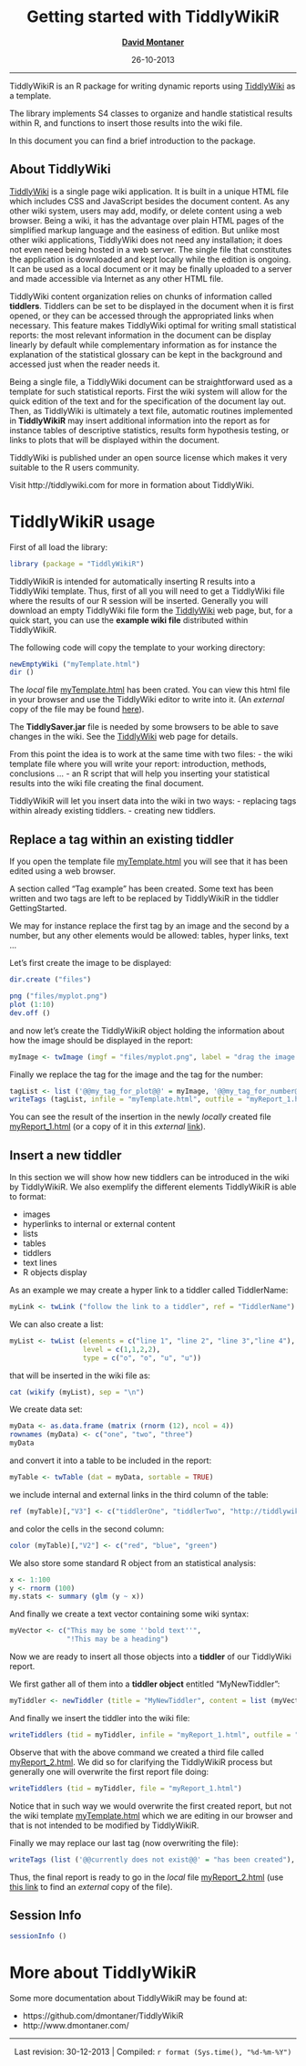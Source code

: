 <!--
%\VignetteEngine{knitr::knitr}
%\VignetteIndexEntry{Getting started with TiddlyWikiR}
-->

<center>

Getting started with **TiddlyWikiR**
================================================================================

**[David Montaner](http://www.dmontaner.com/)** 

26-10-2013

</center>

--------------------------------------------------------------------------------

TiddlyWikiR is an R package for writing dynamic reports using [TiddlyWiki][tw_home] as a template.

The library implements S4 classes to organize and handle statistical results within R, 
and functions to insert those results into the wiki file.

In this document you can find a brief introduction to the package.


About TiddlyWiki
--------------------------------------------------------------------------------

[TiddlyWiki][tw_home] is a single page wiki application.
It is built in a unique HTML file which includes CSS and JavaScript besides the document content.
As any other wiki system, users may add, modify, or delete content using a web browser.
Being a wiki, it has the advantage over plain HTML pages of the simplified markup language and the easiness of edition.
But unlike most other wiki applications, TiddlyWiki does not need any installation;
it does not even need being hosted in a web server.
The single file that constitutes the application is downloaded and kept locally while the edition is ongoing.
It can be used as a local document or it may be finally uploaded to a server and made accessible via Internet
as any other HTML file.

TiddlyWiki content organization relies on chunks of information called __tiddlers__.
Tiddlers can be set to be displayed in the document when it is first opened,
or they can be accessed through the appropriated links when necessary.
This feature makes TiddlyWiki optimal for writing small statistical reports:
the most relevant information in the document can be display linearly by default 
while complementary information as for instance the explanation of the statistical glossary
can be kept in the background and accessed just when the reader needs it.

Being a single file, a TiddlyWiki document can be straightforward used as a template for such statistical reports.
First the wiki system will allow for the quick edition of the text and for the specification of the document lay out.
Then, as TiddlyWiki is ultimately a text file, 
automatic routines implemented in **TiddlyWikiR** may insert additional information into the report 
as for instance tables of descriptive statistics, results form hypothesis testing,
or links to plots that will be displayed within the document.

TiddlyWiki is published under an open source license 
which makes it very suitable to the R users community.

Visit http://tiddlywiki.com for more in formation about TiddlyWiki.


TiddlyWikiR usage
================================================================================

First of all load the library:

```r
library (package = "TiddlyWikiR")
```

TiddlyWikiR is intended for automatically inserting R results 
into a TiddlyWiki template. 
Thus, first of all you will need to get a TiddlyWiki file 
where the results of our R session will be inserted.
Generally you will download an empty TiddlyWiki file form the [TiddlyWiki][tw_home] web page, 
but, for a quick start, you can use the __example wiki file__ distributed within TiddlyWikiR.


The following code will copy the template to your working directory:

```r
newEmptyWiki ("myTemplate.html")
dir ()
```

The _local_ file [myTemplate.html][loc_template] has been crated. 
You can view this html file in your browser and use the TiddlyWiki editor to write into it. 
(An _external_ copy of the file may be found [here][ext_template]).

[loc_template]: myTemplate.html "use this link if you are reading the vignette from the library source"
[ext_template]: http://www.dmontaner.com/tiddlywikir/myTemplate.html "use this link if you are reading the vignette from CRAN or Github"


The __TiddlySaver.jar__ file is needed by some browsers to be able to save changes in the wiki. 
See the [TiddlyWiki][tw_home] web page for details.

From this point the idea is to work at the same time with two files: 
- the wiki template file where you will write your report: introduction, methods, conclusions ...
- an R script that will help you inserting your statistical results into the wiki file creating the final document.


TiddlyWikiR will let you insert data into the wiki in two ways:
- replacing tags within already existing tiddlers.
- creating new tiddlers.



Replace a tag within an existing tiddler
--------------------------------------------------------------------------------

If you open the template file [myTemplate.html](myTemplate.html)
you will see that it has been edited using a web browser.

A section called "Tag example" has been created. 
Some text has been written and two tags are left to be replaced by TiddlyWikiR
in the tiddler GettingStarted.

We may for instance replace the first tag by an image and the second by a number,
but any other elements would be allowed: tables, hyper links, text ...

Let's first create the image to be displayed:

```r
dir.create ("files")
```

```r
png ("files/myplot.png")
plot (1:10)
dev.off ()
```

and now let's create the TiddlyWikiR object 
holding the information about how the image should be displayed in the report:

```r
myImage <- twImage (imgf = "files/myplot.png", label = "drag the image with your mouse", ref = "LinkToTiddler", width = "10%+")
```

Finally we replace the tag for the image and the tag for the number:

```r
tagList <- list ('@@my_tag_for_plot@@' = myImage, '@@my_tag_for_number@@' = 1000000)
writeTags (tagList, infile = "myTemplate.html", outfile = "myReport_1.html")
```

You can see the result of the insertion in the newly _locally_ created file [myReport_1.html][loc_rep_1]
(or a copy of it in this _external_ [link][ext_rep_1]).

[loc_rep_1]: myReport_1.html "use this link if you are reading the vignette from the local installation of the library"
[ext_rep_1]: http://www.dmontaner.com/tiddlywikir/myReport_1.html "use this link if you are reading the vignette from CRAN or Github"


Insert a new tiddler
--------------------------------------------------------------------------------

In this section we will show how new tiddlers can be introduced in the wiki by TiddlyWikiR.
We also exemplify the different elements TiddlyWikiR is able to format:

- images
- hyperlinks to internal or external content
- lists
- tables
- tiddlers
- text lines
- R objects display


As an example we may create a hyper link to a tiddler called TiddlerName:

```r
myLink <- twLink ("follow the link to a tiddler", ref = "TiddlerName")
```


We can also create a list:

```r
myList <- twList (elements = c("line 1", "line 2", "line 3","line 4"), 
                  level = c(1,1,2,2), 
                  type = c("o", "o", "u", "u")) 
```

that will be inserted in the wiki file as:

```r
cat (wikify (myList), sep = "\n")
```


We create data set:

```r
myData <- as.data.frame (matrix (rnorm (12), ncol = 4))
rownames (myData) <- c("one", "two", "three")
myData 
```

and convert it into a table to be included in the report:

```r
myTable <- twTable (dat = myData, sortable = TRUE)
```

we include internal and external links in the third column of the table:

```r
ref (myTable)[,"V3"] <- c("tiddlerOne", "tiddlerTwo", "http://tiddlywiki.com/")
```

and color the cells in the second column:

```r
color (myTable)[,"V2"] <- c("red", "blue", "green")
```


We also store some standard R object from an statistical analysis:

```r
x <- 1:100
y <- rnorm (100)
my.stats <- summary (glm (y ~ x))
```


And finally we create a text vector containing some wiki syntax:

```r
myVector <- c("This may be some ''bold text''",
              "!This may be a heading")
```

Now we are ready to insert all those objects into a __tiddler__ of our TiddlyWiki report.

We first gather all of them into a __tiddler object__ entitled "MyNewTiddler":

```r
myTiddler <- newTiddler (title = "MyNewTiddler", content = list (myVector, myLink, myList, myTable, my.stats))
```

And finally we insert the tiddler into the wiki file:

```r
writeTiddlers (tid = myTiddler, infile = "myReport_1.html", outfile = "myReport_2.html")
```

Observe that with the above command we created a third file called [myReport_2.html](myReport_2.html).
We did so for clarifying the TiddlyWikiR process but generally one will overwrite the first report file doing:

```r
writeTiddlers (tid = myTiddler, file = "myReport_1.html")
```

Notice that in such way we would overwrite the first created report,
but not the wiki template [myTemplate.html](myTemplate.html) which we are editing in our browser
and that is not intended to be modified by TiddlyWikiR.


Finally we may replace our last tag (now overwriting the file):

```r
writeTags (list ('@@currently does not exist@@' = "has been created"), file = "myReport_2.html")
```

Thus, the final report is ready to go in the _local_ file [myReport_2.html][loc_rep_2]
(use [this link][ext_rep_2] to find an _external_ copy of the file).

[loc_rep_2]: myReport_2.html "use this link if you are reading the vignette from the local installation of the library"
[ext_rep_2]: http://www.dmontaner.com/tiddlywikir/myReport_2.html "use this link if you are reading the vignette from CRAN or Github"







Session Info
--------------------------------------------------------------------------------

```r
sessionInfo ()
```



More about TiddlyWikiR
================================================================================

Some more documentation about TiddlyWikiR may be found at:

- https://github.com/dmontaner/TiddlyWikiR
- http://www.dmontaner.com/


<!--
Links
================================================================================
-->

[tw_home]: http://classic.tiddlywiki.com/ "TiddlyWiki Classic Version"

--------------------------------------------------------------------------------
<center>
Last revision: 30-12-2013 | Compiled: `r format (Sys.time(), "%d-%m-%Y")`
</center>
